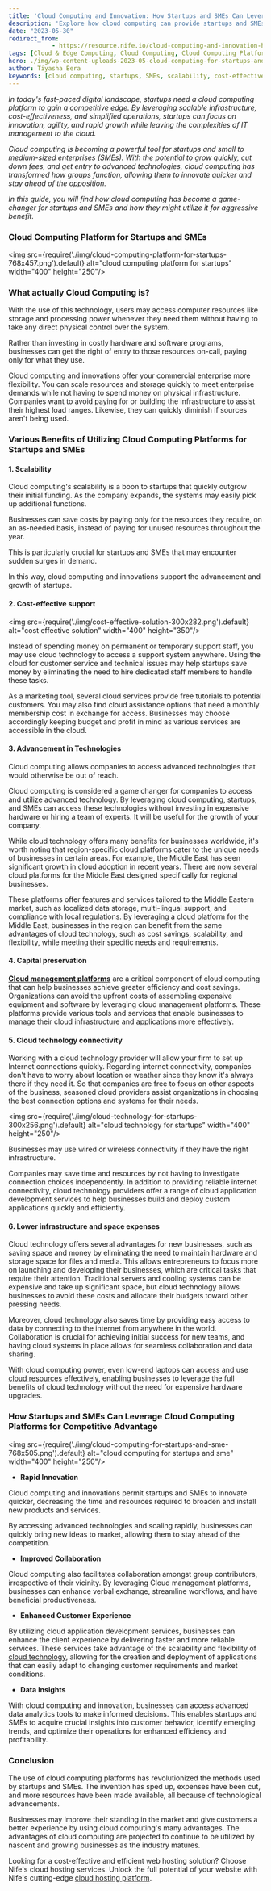 ```yaml
---
title: 'Cloud Computing and Innovation: How Startups and SMEs Can Leverage the Cloud for Competitive Advantage'
description: 'Explore how cloud computing can provide startups and SMEs with a competitive edge through scalability, cost-effectiveness, and access to advanced technologies.'
date: "2023-05-30"
redirect_from: 
            - https://resource.nife.io/cloud-computing-and-innovation-how-startups-and-smes-can-leverage-the-cloud-for-competitive-advantage/
tags: [Cloud & Edge Computing, Cloud Computing, Cloud Computing Platform, Startups]
hero: ./img/wp-content-uploads-2023-05-cloud-computing-for-startups-and-sme-300x197.png
author: Tiyasha Bera
keywords: [cloud computing, startups, SMEs, scalability, cost-effective solutions, technology advancement, capital preservation, connectivity, infrastructure savings]
---
```


_In today's fast-paced digital landscape, startups need a cloud computing platform to gain a competitive edge. By leveraging scalable infrastructure, cost-effectiveness, and simplified operations, startups can focus on innovation, agility, and rapid growth while leaving the complexities of IT management to the cloud._

_Cloud computing is becoming a powerful tool for startups and small to medium-sized enterprises (SMEs). With the potential to grow quickly, cut down fees, and get entry to advanced technologies, cloud computing has transformed how groups function, allowing them to innovate quicker and stay ahead of the opposition._

_In this guide, you will find how cloud computing has become a game-changer for startups and SMEs and how they might utilize it for aggressive benefit._

### Cloud Computing Platform for Startups and SMEs

<img src={require('./img/cloud-computing-platform-for-startups-768x457.png').default} alt="cloud computing platform for startups" width="400" height="250"/>
<br/>



### **What actually Cloud Computing is?**

With the use of this technology, users may access computer resources like storage and processing power whenever they need them without having to take any direct physical control over the system.

Rather than investing in costly hardware and software programs, businesses can get the right of entry to those resources on-call, paying only for what they use.

Cloud computing and innovations offer your commercial enterprise more flexibility. You can scale resources and storage quickly to meet enterprise demands while not having to spend money on physical infrastructure. Companies want to avoid paying for or building the infrastructure to assist their highest load ranges. Likewise, they can quickly diminish if sources aren't being used.

### **Various Benefits of Utilizing Cloud Computing Platforms for Startups and SMEs**

#### 1. Scalability

Cloud computing's scalability is a boon to startups that quickly outgrow their initial funding. As the company expands, the systems may easily pick up additional functions.

Businesses can save costs by paying only for the resources they require, on an as-needed basis, instead of paying for unused resources throughout the year.

This is particularly crucial for startups and SMEs that may encounter sudden surges in demand.

In this way, cloud computing and innovations support the advancement and growth of startups.

#### 2. Cost-effective support

<img src={require('./img/cost-effective-solution-300x282.png').default} alt="cost effective solution" width="400" height="350"/>
<br/>



Instead of spending money on permanent or temporary support staff, you may use cloud technology to access a support system anywhere. Using the cloud for customer service and technical issues may help startups save money by eliminating the need to hire dedicated staff members to handle these tasks.

As a marketing tool, several cloud services provide free tutorials to potential customers. You may also find cloud assistance options that need a monthly membership cost in exchange for access. Businesses may choose accordingly keeping budget and profit in mind as various services are accessible in the cloud.

#### 3. Advancement in Technologies

Cloud computing allows companies to access advanced technologies that would otherwise be out of reach.

Cloud computing is considered a game changer for companies to access and utilize advanced technology. By leveraging cloud computing, startups, and SMEs can access these technologies without investing in expensive hardware or hiring a team of experts. It will be useful for the growth of your company.

While cloud technology offers many benefits for businesses worldwide, it's worth noting that region-specific cloud platforms cater to the unique needs of businesses in certain areas. For example, the Middle East has seen significant growth in cloud adoption in recent years. There are now several cloud platforms for the Middle East designed specifically for regional businesses.

These platforms offer features and services tailored to the Middle Eastern market, such as localized data storage, multi-lingual support, and compliance with local regulations. By leveraging a cloud platform for the Middle East, businesses in the region can benefit from the same advantages of cloud technology, such as cost savings, scalability, and flexibility, while meeting their specific needs and requirements.

#### 4. Capital preservation

[**Cloud management platforms**](/blog/cloud-computing-platforms-free-cloud-server/) are a critical component of cloud computing that can help businesses achieve greater efficiency and cost savings. Organizations can avoid the upfront costs of assembling expensive equipment and software by leveraging cloud management platforms. These platforms provide various tools and services that enable businesses to manage their cloud infrastructure and applications more effectively.

#### 5. Cloud technology connectivity

Working with a cloud technology provider will allow your firm to set up Internet connections quickly. Regarding internet connectivity, companies don't have to worry about location or weather since they know it's always there if they need it. So that companies are free to focus on other aspects of the business, seasoned cloud providers assist organizations in choosing the best connection options and systems for their needs.

<img src={require('./img/cloud-technology-for-startups-300x256.png').default} alt="cloud technology for startups" width="400" height="250"/>
<br/>



Businesses may use wired or wireless connectivity if they have the right infrastructure.

Companies may save time and resources by not having to investigate connection choices independently. In addition to providing reliable internet connectivity, cloud technology providers offer a range of cloud application development services to help businesses build and deploy custom applications quickly and efficiently.

#### 6. Lower infrastructure and space expenses

Cloud technology offers several advantages for new businesses, such as saving space and money by eliminating the need to maintain hardware and storage space for files and media. This allows entrepreneurs to focus more on launching and developing their businesses, which are critical tasks that require their attention. Traditional servers and cooling systems can be expensive and take up significant space, but cloud technology allows businesses to avoid these costs and allocate their budgets toward other pressing needs.

Moreover, cloud technology also saves time by providing easy access to data by connecting to the internet from anywhere in the world. Collaboration is crucial for achieving initial success for new teams, and having cloud systems in place allows for seamless collaboration and data sharing.

With cloud computing power, even low-end laptops can access and use [cloud resources](https://www.igi-global.com/dictionary/auction-based-pricing-in-cloud-environment/51791) effectively, enabling businesses to leverage the full benefits of cloud technology without the need for expensive hardware upgrades.

### **How Startups and SMEs Can Leverage Cloud Computing Platforms for Competitive Advantage**

<img src={require('./img/cloud-computing-for-startups-and-sme-768x505.png').default} alt="cloud computing for startups and sme" width="400" height="250"/>
<br/>



- **Rapid Innovation**

Cloud computing and innovations permit startups and SMEs to innovate quicker, decreasing the time and resources required to broaden and install new products and services.

By accessing advanced technologies and scaling rapidly, businesses can quickly bring new ideas to market, allowing them to stay ahead of the competition.

- **Improved Collaboration**

Cloud computing also facilitates collaboration amongst group contributors, irrespective of their vicinity. By leveraging Cloud management platforms, businesses can enhance verbal exchange, streamline workflows, and have beneficial productiveness.

- **Enhanced Customer Experience**

By utilizing cloud application development services, businesses can enhance the client experience by delivering faster and more reliable services. These services take advantage of the scalability and flexibility of [cloud technology](/blog/enhancing-user-experience-and-facilitating-innovation-with-edge-compute/), allowing for the creation and deployment of applications that can easily adapt to changing customer requirements and market conditions.

- **Data Insights**

With cloud computing and innovation, businesses can access advanced data analytics tools to make informed decisions. This enables startups and SMEs to acquire crucial insights into customer behavior, identify emerging trends, and optimize their operations for enhanced efficiency and profitability.

### **Conclusion**

The use of cloud computing platforms has revolutionized the methods used by startups and SMEs. The invention has sped up, expenses have been cut, and more resources have been made available, all because of technological advancements.

Businesses may improve their standing in the market and give customers a better experience by using cloud computing's many advantages. The advantages of cloud computing are projected to continue to be utilized by nascent and growing businesses as the industry matures.

Looking for a cost-effective and efficient web hosting solution? Choose Nife's cloud hosting services. Unlock the full potential of your website with Nife's cutting-edge [cloud hosting platform](https://nife.io).
